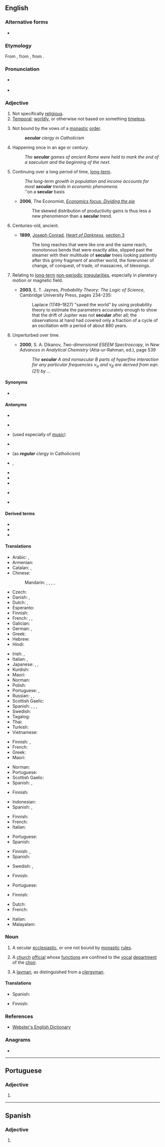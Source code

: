 ==English==

===Alternative forms===
* {{l|en|sæcular}} {{qualifier|archaic}}

===Etymology===
From {{etyl|fro|en}} {{m|fro|seculer}}, from {{etyl|la|en}} {{m|la|saecularis||of the age}}, from {{m|la|saeculum}}.

===Pronunciation===
* {{IPA|/sɛk.jə.lə(ɹ)/|/sɛk.jʊu.lɑː(ɹ)/|lang=en}} {{lb|en|British}}
* {{audio|En-us-secular.ogg|Audio (US)|lang=en}}

===Adjective===
{{en-adj}}

# Not specifically [[religious]].
# [[temporal|Temporal]]; [[worldly]], or otherwise not based on something [[timeless]].
# {{lb|en|Christianity}} Not bound by the vows of a [[monastic]] [[order]].
#: '''''secular''' clergy in Catholicism''
# Happening once in an age or century.
#: ''The '''secular''' games of ancient Rome were held to mark the end of a saeculum and the beginning of the next.''
# Continuing over a long period of time, [[long-term]].
#: ''The long-term growth in population and income accounts for most '''secular''' trends in economic phenomena.''
#: ''on a '''secular''' basis
#* '''2006''', The Economist, ''[http://www.economist.com/node/5468383 Economics focus: Dividing the pie]''
#*: The skewed distribution of productivity gains is thus less a new phenomenon than a '''secular''' trend.
# {{lb|en|literary}} Centuries-old, ancient.
#* '''1899''', [[w:Joseph Conrad|Joseph Conrad]], ''[[s:Heart of Darkness|Heart of Darkness]]'', [[s: Heart of Darkness/Section III|section 3]]
#*: The long reaches that were like one and the same reach, monotonous bends that were exactly alike, slipped past the steamer with their multitude of '''secular''' trees looking patiently after this grimy fragment of another world, the forerunner of change, of conquest, of trade, of massacres, of blessings.
# {{lb|en|astrophysics|geology}} Relating to [[long-term]] [[non-periodic]] [[irregularity|irregularities]], especially in planetary motion or magnetic field.
#* '''2003''', E. T. Jaynes, ''Probability Theory: The Logic of Science'', Cambridge University Press, pages 234–235:
#*: Laplace (1749–1827) "saved the world" by using probability theory to estimate the parameters accurately enough to show that the drift of Jupiter was not '''secular''' after all; the observations at hand had covered only a fraction of a cycle of an oscillation with a period of about 880 years.
# {{lb|en|atomic physics}} Unperturbed over time.
#* '''2000''', S. A. Dikanov, ''Two-dimensional ESEEM Spectroscopy'', in ''New Advances in Analytical Chemistry'' (Atta-ur-Rahman, ed.), page 539
#*: ''The '''secular''' A and nonsecular B parts of hyperfine interaction for any particular frequencies ν<sub>α</sub> and ν<sub>β</sub> are derived from eqn.(21) by ...''

====Synonyms====
* {{sense|not religious}} {{l|en|worldly}}

====Antonyms====
* {{l|en|nonsecular}}
* {{sense|not religious}} {{l|en|religious}}
* {{sense|not religious}} {{l|en|sacred}} (used especially of [[music]])
* {{sense|not bound by monastic vows}} {{l|en|monastic}}
* {{sense|not bound by monastic vows}} {{l|en|regular}} (as '''''regular''' clergy'' in Catholicism)
* {{l|en|eternal}}, {{l|en|everlasting}}
* {{l|en|frequent}}
* {{l|en|unpredictable}}
* {{l|en|non-recurring}}
* {{sense|finance}} {{l|en|short-term}}
* {{sense|finance}} {{l|en|cyclical}}

====Derived terms====
* {{l|en|secularism}}
* {{l|en|secularist}}
* {{l|en|paleosecular}}

====Translations====
{{trans-top|not specifically religious}}
* Arabic: {{t|ar|دُنْيَاوِيّ}}, {{t|ar|عَلْمَانِيّ}}
* Armenian: {{t-needed|hy}}
* Catalan: {{t+|ca|secular}}, {{t+|ca|laic}}
* Chinese:
*: Mandarin: {{t+|cmn|世俗|tr=shìsú}}, {{t+|cmn|凡|tr=fán}}, {{t+|cmn|塵俗}}, {{t+|cmn|尘俗|tr=chénsú}}, {{t+|cmn|非宗教|tr=fēizōngjiāo}}
* Czech: {{t+|cs|světský}}
* Danish: {{t+|da|verdslig}}, {{t+|da|sekulær}}
* Dutch: {{t+|nl|seculier}}, {{t+|nl|wereldlijk}}
* Esperanto: {{t-needed|eo}}
* Finnish: {{t+|fi|maallinen}}
* French: {{t+|fr|séculier}}, {{t+|fr|laïque}}, {{t+|fr|mondain}}
* Galician: {{t|gl|secular|m|f}}
* German: {{t+|de|säkular}}, {{t+|de|weltlich}}
* Greek: {{t+|el|κοσμικός|m}}
* Hebrew: {{t+|he|חול|tr=ḥoll|alt=חול \ חֹל}}
* Hindi: {{t|hi|पन्थनिरपेक्ष}}
{{trans-mid}}
* Irish: {{t|ga|saolta}}, {{t|ga|tuata}}
* Italian: {{t+|it|secolare}}, {{t+|it|laico}}
* Japanese: {{t+|ja|世俗|alt=世俗的な|tr=せぞくてきな, sezokuteki-na}}, {{t+|ja|世俗|alt=世俗の|tr=せぞくの, sezoku-no}}, {{t|ja|非宗教的|alt=非宗教的な|tr=ひしゅうきょうてきな, hishūkyōteki-na}}
* Kurdish: {{t+|ku|sekuler}}
* Maori: {{t|mi|whakawhenua}}
* Norman: {{t|nrf|sétchulyi}} {{qualifier|Jersey}}
* Polish: {{t+|pl|świecki}}
* Portuguese: {{t+|pt|secular}}, {{t+|pt|laico}}
* Russian: {{t+|ru|све́тский}}, {{t+|ru|мирско́й}}, {{t+|ru|секуля́рный}}
* Scottish Gaelic: {{t|gd|saoghalta}}
* Spanish: {{t+|es|seglar}}, {{t+|es|laico}}, {{t+|es|mundano}}, {{t+|es|secular}}
* Swedish: {{t+|sv|sekulär}}
* Tagalog: {{t|tl|banwahanin}}
* Thai: {{t-needed|th}}
* Turkish: {{t+|tr|seküler}}
* Vietnamese: {{t-needed|vi}}
{{trans-bottom}}

{{trans-top|temporal}}
* Finnish: {{t+|fi|maallinen}}, {{t+|fi|ajallinen}}
* French: {{t+|fr|séculier}}
* Greek: {{t+|el|κοσμικός|m}}
* Maori: {{t|mi|whakawhenua}}
{{trans-mid}}
* Norman: {{t|nrf|sétchulyi}} {{qualifier|Jersey}}
* Portuguese: {{t+|pt|secular}}
* Scottish Gaelic: {{t|gd|saoghalta}}
* Spanish: {{t+|es|seglar}}, {{t+|es|secular}}
{{trans-bottom}}

{{trans-top|not bound by the vows of a monastic order}}
* Finnish: {{t+|fi|maallikko|alt=maallikko-}}
{{trans-mid}}
* Indonesian: {{t+|id|sekulir}}
* Spanish: {{t+|es|seglar}}, {{t+|es|secular}}
{{trans-bottom}}

{{trans-top|happening once in an age or century}}
* Finnish: {{t+|fi|sekulaarinen}}
* French: {{t+|fr|séculaire}}
* Italian: {{t+|it|secolare}}
{{trans-mid}}
* Portuguese: {{t+|pt|secular}}
* Spanish: {{t+|es|secular}}
{{trans-bottom}}

{{trans-top|long-term}}
* Finnish: {{t+|fi|pysyvä}}, {{t+|fi|pitkäaikainen}}
* Spanish: {{t+|es|secular}}
{{trans-mid}}
* Swedish: {{t+|sv|sekulär}}, {{t|sv|långsamt skeende}}
{{trans-bottom}}

{{trans-top|astrophysics: of or pertaining to long-term non-periodic irregularities}}
* Finnish: {{t+|fi|sekulaarinen}}
{{trans-mid}}
* Portuguese: {{t+|pt|secular}}
{{trans-bottom}}

{{trans-top|atomic physics: unperturbed over time}}
* Finnish: {{t+|fi|sekulaarinen}}
{{trans-mid}}
{{trans-bottom}}

{{checktrans-top}}
* Dutch: {{t-check|nl|seculier}}
* French: {{t-check|fr|profane}}
{{trans-mid}}
* Italian: {{t-check|it|secolare}}
* Malayalam: {{t-check|ml|മതേതരം}}
{{trans-bottom}}

===Noun===
{{en-noun}}

# A secular [[ecclesiastic]], or one not bound by [[monastic]] [[rule]]s.
#: {{rfquotek|Burke}}
# A [[church]] [[official]] whose [[function]]s are confined to the [[vocal]] [[department]] of the [[choir]].
#: {{rfquotek|Busby}}
# A [[layman]], as distinguished from a [[clergyman]].

====Translations====
{{trans-top|A secular ecclesiastic, or one not bound by monastic rules}}
* Spanish: {{t+|es|seglar|m}}
{{trans-mid}}
{{trans-bottom}}

{{trans-top|A church official whose functions are confined to the vocal department of the choir}}
{{trans-mid}}
{{trans-bottom}}

{{trans-top|A layman, as distinguished from a clergyman}}
* Finnish: {{t+|fi|maallikko}}
{{trans-mid}}
{{trans-bottom}}

===References===
* [http://www.cs.chalmers.se/~hallgren/wget.cgi?secular Webster's English Dictionary]

===Anagrams===
* {{anagrams|en|Clauser|cesural|recusal}}

----

==Portuguese==

===Adjective===
{{pt-adj|pl=seculares}}

# {{l|en|secular}}

----

==Spanish==

===Adjective===
{{es-adj|pl=seculares}}

# {{l|en|secular}}